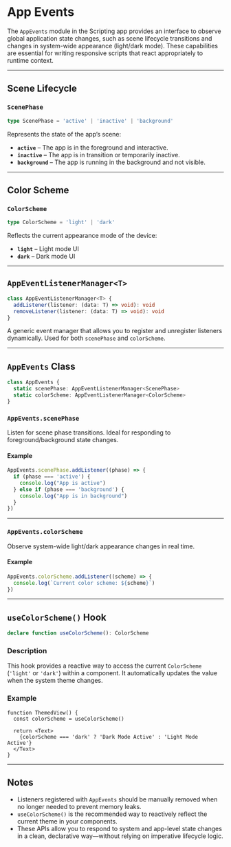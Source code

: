 # App Events 

The `AppEvents` module in the Scripting app provides an interface to observe global application state changes, such as scene lifecycle transitions and changes in system-wide appearance (light/dark mode). These capabilities are essential for writing responsive scripts that react appropriately to runtime context.

---

## Scene Lifecycle

### `ScenePhase`

```ts
type ScenePhase = 'active' | 'inactive' | 'background'
```

Represents the state of the app’s scene:

* **`active`** – The app is in the foreground and interactive.
* **`inactive`** – The app is in transition or temporarily inactive.
* **`background`** – The app is running in the background and not visible.

---

## Color Scheme

### `ColorScheme`

```ts
type ColorScheme = 'light' | 'dark'
```

Reflects the current appearance mode of the device:

* **`light`** – Light mode UI
* **`dark`** – Dark mode UI

---

## `AppEventListenerManager<T>`

```ts
class AppEventListenerManager<T> {
  addListener(listener: (data: T) => void): void
  removeListener(listener: (data: T) => void): void
}
```

A generic event manager that allows you to register and unregister listeners dynamically. Used for both `scenePhase` and `colorScheme`.

---

## `AppEvents` Class

```ts
class AppEvents {
  static scenePhase: AppEventListenerManager<ScenePhase>
  static colorScheme: AppEventListenerManager<ColorScheme>
}
```

### `AppEvents.scenePhase`

Listen for scene phase transitions. Ideal for responding to foreground/background state changes.

#### Example

```ts
AppEvents.scenePhase.addListener((phase) => {
  if (phase === 'active') {
    console.log("App is active")
  } else if (phase === 'background') {
    console.log("App is in background")
  }
})
```

---

### `AppEvents.colorScheme`

Observe system-wide light/dark appearance changes in real time.

#### Example

```ts
AppEvents.colorScheme.addListener((scheme) => {
  console.log(`Current color scheme: ${scheme}`)
})
```

---

## `useColorScheme()` Hook

```ts
declare function useColorScheme(): ColorScheme
```

### Description

This hook provides a reactive way to access the current `ColorScheme` (`'light'` or `'dark'`) within a component. It automatically updates the value when the system theme changes.

### Example

```tsx
function ThemedView() {
  const colorScheme = useColorScheme()

  return <Text>
    {colorScheme === 'dark' ? 'Dark Mode Active' : 'Light Mode Active'}
  </Text>
}
```

---

## Notes

* Listeners registered with `AppEvents` should be manually removed when no longer needed to prevent memory leaks.
* `useColorScheme()` is the recommended way to reactively reflect the current theme in your components.
* These APIs allow you to respond to system and app-level state changes in a clean, declarative way—without relying on imperative lifecycle logic.
